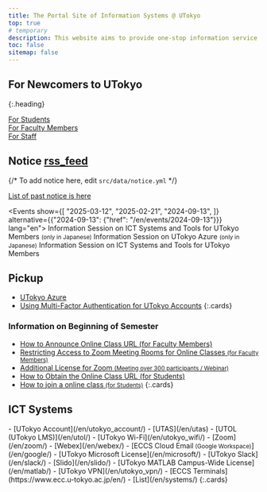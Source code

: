 ```yaml
---
title: The Portal Site of Information Systems @ UTokyo
top: true
# temporary
description: This website aims to provide one-stop information service about information systems in the University of Tokyo.
toc: false
sitemap: false
---
```




<Emergency />

## For Newcomers to UTokyo
{:.heading}

<div class="largecards">
  <div class="largecards__card">
    <a href="/en/oc/"><MaterialIcon name="groups" /><span>For Students</span></a>
  </div>
  <div class="largecards__card">
    <a href="/en/faculty_members/"><MaterialIcon name="school" /><span>For Faculty Members</span></a>
  </div>
  <div class="largecards__card">
    <a href="/en/staff_members/"><MaterialIcon name="badge" /><span>For Staff</span></a>
  </div>
</div>

<div class="container">
<div class="container__column">

## Notice <a href="/en/notice/rss" class="rss_icon" title="RSS">rss_feed</a>

{/* To add notice here, edit `src/data/notice.yml` */}

<Notice lang="en" strip localize />

[List of past notice is here](/en/notice/)

</div>
<div class="container__column">

<Events show={[
  "2025-03-12",
  "2025-02-21",
  "2024-09-13",
]} alternative={{"2024-09-13": {"href": "/en/events/2024-09-13"}}} lang="en">
<Fragment slot="2025-03-12">Information Session on ICT Systems and Tools for UTokyo Members <small>(only in Japanese)</small></Fragment>
<Fragment slot="2025-02-21">Information Session on UTokyo Azure <small>(only in Japanese)</small></Fragment>
<Fragment slot="2024-09-13">Information Session on ICT Systems and Tools for UTokyo Members</Fragment>
</Events>

## Pickup

- [UTokyo Azure](/en/research_computing/utokyo_azure)
- [Using Multi-Factor Authentication for UTokyo Accounts](/en/utokyo_account/mfa/)
{:.cards}

### Information on Beginning of Semester

- [How to Announce Online Class URL (for Faculty Members)](/en/faculty_members/url)
- [Restricting Access to Zoom Meeting Rooms for Online Classes <small>(for Faculty Members)</small>](/en/faculty_members/zoom_access_control)
- [Additional License for Zoom <small>(Meeting over 300 participants / Webinar)</small>](/en/zoom/license)
- [How to Obtain the Online Class URL (for Students)](/en/oc/url)
- [How to join a online class <small>(for Students)</small>](/en/oc/join)
{:.cards}

</div>
</div>

## ICT Systems

<div class="top__systems">
  - [UTokyo Account](/en/utokyo_account/)
  - [UTAS](/en/utas)
  - [UTOL (UTokyo LMS)](/en/utol/)
  - [UTokyo Wi-Fi](/en/utokyo_wifi/)
  - [Zoom](/en/zoom/)
  - [Webex](/en/webex/)
  - [ECCS Cloud Email<small> (Google Workspace)</small>](/en/google/)
  - [UTokyo Microsoft License](/en/microsoft/)
  - [UTokyo Slack](/en/slack/)
  - [Slido](/en/slido/)
  - [UTokyo MATLAB Campus-Wide License](/en/matlab/)
  - [UTokyo VPN](/en/utokyo_vpn/)
  - [ECCS Terminals](https://www.ecc.u-tokyo.ac.jp/en/)
  - [List](/en/systems/)
  {:.cards}
</div>
